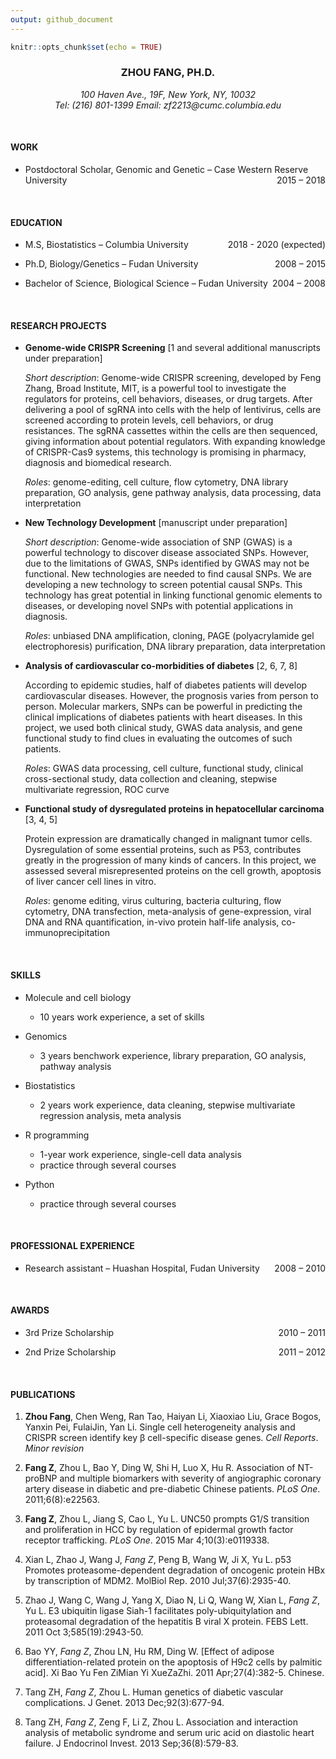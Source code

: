 ```yaml
---
output: github_document
---
```


```r
knitr::opts_chunk$set(echo = TRUE)
```

<center><h3> ZHOU FANG, PH.D. </h3></center>

<center> *100 Haven Ave., 19F, New York, NY, 10032* </center>

<center> *Tel: (216) 801-1399 Email: zf2213@cumc.columbia.edu* </center>

<br>

#### WORK 

+ <p align = "text-align: left;"> Postdoctoral Scholar, Genomic and Genetic – Case Western Reserve University <span style  = "float: right;"> 2015 – 2018 </span> </p>

<br>

#### EDUCATION 

+ <p align = "text-align: left;"> M.S, Biostatistics – Columbia University <span style  = "float: right;"> 2018 - 2020 (expected) </span> </p>

+ <p align = "text-align: left;"> Ph.D, Biology/Genetics – Fudan University <span style  = "float: right;"> 2008 – 2015 </span> </p>

+ <p align = "text-align: left;"> Bachelor of Science, Biological Science – Fudan University <span style  = "float: right;"> 2004 – 2008 </span> </p>

<br>

#### RESEARCH PROJECTS

+ **Genome-wide CRISPR Screening** [1 and several additional manuscripts under preparation]

  *Short description*: Genome-wide CRISPR screening, developed by Feng Zhang, Broad Institute, MIT, is a powerful tool to investigate the regulators for proteins, cell behaviors, diseases, or drug targets. After delivering a pool of sgRNA into cells with the help of lentivirus, cells are screened according to protein levels, cell behaviors, or drug resistances. The sgRNA cassettes within the cells are then sequenced, giving information about potential regulators. With expanding knowledge of CRISPR-Cas9 systems, this technology is promising in pharmacy, diagnosis and biomedical research. 

  *Roles*: genome-editing, cell culture, flow cytometry, DNA library preparation, GO analysis, gene pathway analysis, data processing, data interpretation

+ **New Technology Development** [manuscript under preparation]

  *Short description*: Genome-wide association of SNP (GWAS) is a powerful technology to discover disease associated SNPs. However, due to the limitations of GWAS, SNPs identified by GWAS may not be functional. New technologies are needed to find causal SNPs. We are developing a new technology to screen potential causal SNPs. This technology has great potential in linking functional genomic elements to diseases, or developing novel SNPs with potential applications in diagnosis. 

  *Roles*: unbiased DNA amplification, cloning, PAGE (polyacrylamide gel electrophoresis) purification, DNA library preparation, data interpretation

+ **Analysis of cardiovascular co-morbidities of diabetes** [2, 6, 7, 8]

  According to epidemic studies, half of diabetes patients will develop cardiovascular diseases. However, the prognosis varies from person to person. Molecular markers, SNPs can be powerful in predicting the clinical implications of diabetes patients with heart diseases. In this project, we used both clinical study, GWAS data analysis, and gene functional study to find clues in evaluating the outcomes of such patients. 

  *Roles*: GWAS data processing, cell culture, functional study, clinical cross-sectional study, data collection and cleaning, stepwise multivariate regression, ROC curve

+ **Functional study of dysregulated proteins in hepatocellular carcinoma** [3, 4, 5]

  Protein expression are dramatically changed in malignant tumor cells. Dysregulation of some essential proteins, such as P53, contributes greatly in the progression of many kinds of cancers. In this project, we assessed several misrepresented proteins on the cell growth, apoptosis of liver cancer cell lines in vitro.

  *Roles*: genome editing, virus culturing, bacteria culturing, flow cytometry, DNA transfection, meta-analysis of gene-expression, viral DNA and RNA quantification, in-vivo protein half-life analysis, co-immunoprecipitation

<br>

#### SKILLS

+ Molecule and cell biology

    - 10 years work experience, a set of skills

+ Genomics

    - 3 years benchwork experience, library preparation, GO analysis, pathway analysis

+ Biostatistics

    - 2 years work experience, data cleaning, stepwise multivariate regression analysis, meta analysis

+ R programming

    - 1-year work experience, single-cell data analysis
    - practice through several courses

+ Python

    - practice through several courses

<br>

#### PROFESSIONAL EXPERIENCE 

+ <p align = "text-align: left;"> Research assistant – Huashan Hospital, Fudan University <span style  = "float: right;"> 2008 – 2010 </span> </p>

<br>

#### AWARDS 

+ <p align = "text-align: left;"> 3rd Prize Scholarship <span style  = "float: right;"> 2010 – 2011 </span> </p>

+ <p align = "text-align: left;"> 2nd Prize Scholarship <span style  = "float: right;"> 2011 – 2012 </span> </p>

<br>

#### PUBLICATIONS

1. **Zhou Fang**, Chen Weng, Ran Tao, Haiyan Li, Xiaoxiao Liu, Grace Bogos, Yanxin Pei, FulaiJin, Yan Li. Single cell heterogeneity analysis and CRISPR screen identify key β cell-specific disease genes. *Cell Reports*. *Minor revision*

2. **Fang Z**, Zhou L, Bao Y, Ding W, Shi H, Luo X, Hu R. Association of NT-proBNP and multiple biomarkers with severity of angiographic coronary artery disease in diabetic and pre-diabetic Chinese patients. *PLoS One*. 2011;6(8):e22563. 

3. **Fang Z**, Zhou L, Jiang S, Cao L, Yu L. UNC50 prompts G1/S transition and proliferation in HCC by regulation of epidermal growth factor receptor trafficking. *PLoS One*. 2015 Mar 4;10(3):e0119338. 

4. Xian L, Zhao J, Wang J, *Fang Z*, Peng B, Wang W, Ji X, Yu L. p53 Promotes proteasome-dependent degradation of oncogenic protein HBx by transcription of MDM2. MolBiol Rep. 2010 Jul;37(6):2935-40. 

5. Zhao J, Wang C, Wang J, Yang X, Diao N, Li Q, Wang W, Xian L, *Fang Z*, Yu L. E3 ubiquitin ligase Siah-1 facilitates poly-ubiquitylation and proteasomal degradation of the hepatitis B viral X protein. FEBS Lett. 2011 Oct 3;585(19):2943-50. 
 
6. Bao YY, *Fang Z*, Zhou LN, Hu RM, Ding W. [Effect of adipose differentiation-related protein on the apoptosis of H9c2 cells by palmitic acid]. Xi Bao Yu Fen ZiMian Yi XueZaZhi. 2011 Apr;27(4):382-5. Chinese. 

7. Tang ZH, *Fang Z*, Zhou L. Human genetics of diabetic vascular complications. J Genet. 2013 Dec;92(3):677-94. 

8. Tang ZH, *Fang Z*, Zeng F, Li Z, Zhou L. Association and interaction analysis of metabolic syndrome and serum uric acid on diastolic heart failure. J Endocrinol Invest. 2013 Sep;36(8):579-83. 

 

 

 